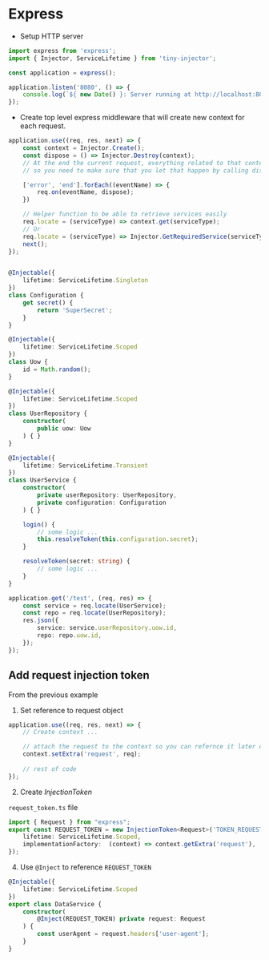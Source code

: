 # Express

* Setup HTTP server

```typescript
import express from 'express';
import { Injector, ServiceLifetime } from 'tiny-injector';

const application = express();

application.listen('8080', () => {
    console.log(`${ new Date() }: Server running at http://localhost:8080`);
});
```

* Create top level express middleware that will create new context for each request.

```typescript
application.use((req, res, next) => {
    const context = Injector.Create();
    const dispose = () => Injector.Destroy(context);
    // At the end the current request, everything related to that context should be garbage collected
    // so you need to make sure that you let that happen by calling dispose function

    ['error', 'end'].forEach((eventName) => {
        req.on(eventName, dispose);
    })

    // Helper function to be able to retrieve services easily
    req.locate = (serviceType) => context.get(serviceType);
    // Or
    req.locate = (serviceType) => Injector.GetRequiredService(serviceType, context);
    next();
});
```

```typescript

@Injectable({
    lifetime: ServiceLifetime.Singleton
})
class Configuration {
    get secret() {
        return 'SuperSecret';
    }
}

@Injectable({
    lifetime: ServiceLifetime.Scoped
})
class Uow {
    id = Math.random();
}

@Injectable({
    lifetime: ServiceLifetime.Scoped
})
class UserRepository {
    constructor(
        public uow: Uow
    ) { }
}

@Injectable({
    lifetime: ServiceLifetime.Transient
})
class UserService {
    constructor(
        private userRepository: UserRepository,
        private configuration: Configuration
    ) { }

    login() {
        // some logic ...
        this.resolveToken(this.configuration.secret);
    }

    resolveToken(secret: string) {
        // some logic ...
    }
}

application.get('/test', (req, res) => {
    const service = req.locate(UserService);
    const repo = req.locate(UserRepository);
    res.json({
        service: service.userRepository.uow.id,
        repo: repo.uow.id,
    });
});
```

## Add request injection token

From the previous example

1. Set reference to request object

```typescript
application.use((req, res, next) => {
    // Create context ...

    // attach the request to the context so you can refernce it later on
    context.setExtra('request', req);
    
    // rest of code 
});
```

2. Create *InjectionToken*

`request_token.ts` file

```typescript
import { Request } from "express";
export const REQUEST_TOKEN = new InjectionToken<Request>('TOKEN_REQUEST', {
    lifetime: ServiceLifetime.Scoped,
    implementationFactory:  (context) => context.getExtra('request'),
});
```

4. Use `@Inject` to reference `REQUEST_TOKEN`

```typescript
@Injectable({
    lifetime: ServiceLifetime.Scoped
})
export class DataService {
    constructor(
        @Inject(REQUEST_TOKEN) private request: Request
    ) {
        const userAgent = request.headers['user-agent'];
    }
}
```
